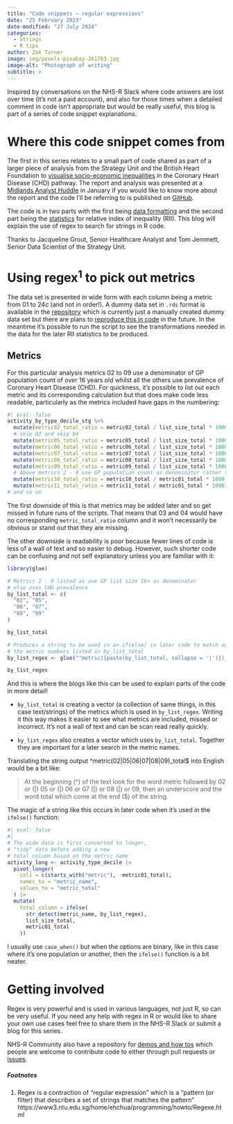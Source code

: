```yaml
---
title: "Code snippets – regular expressions"
date: "25 February 2023"
date-modified: "27 July 2024"
categories:
  - Strings
  - R tips
author: Zoë Turner
image: img/pexels-pixabay-261763.jpg
image-alt: "Photograph of writing"
subtitle: >
---
```


Inspired by conversations on the NHS-R Slack where code answers are lost over time (it's not a paid account), and also for those times when a detailed comment in code isn't appropriate but would be really useful, this blog is part of a series of code snippet explanations.

# **Where this code snippet comes from**

The first in this series relates to a small part of code shared as part of a larger piece of analysis from the Strategy Unit and the British Heart Foundation to [visualise socio-economic inequalities](https://www.strategyunitwm.nhs.uk/publications/socio-economic-inequalities-coronary-heart-disease) in the Coronary Heart Disease (CHD) pathway. The report and analysis was presented at a [Midlands Analyst Huddle](https://www.youtube.com/watch?v=kB-FVmpY08A) in January if you would like to know more about the report and the code I'll be referring to is published on [GitHub](https://github.com/The-Strategy-Unit/visualising-inequalities).

The code is in two parts with the first being [data formatting](https://github.com/The-Strategy-Unit/visualising-inequalities/blob/2d51ddb2a17bef2177e46c82f6e00c0d66d68020/rii_calculations.R#L1) and the second part being the [statistics](https://github.com/The-Strategy-Unit/visualising-inequalities/blob/2d51ddb2a17bef2177e46c82f6e00c0d66d68020/rii_calculations.R#L93) for relative index of inequality (RII). This blog will explain the use of regex to search for strings in R code.

Thanks to Jacqueline Grout, Senior Healthcare Analyst and Tom Jemmett, Senior Data Scientist of the Strategy Unit.

# **Using regex^1^ to pick out metrics**

The data set is presented in wide form with each column being a metric from 01 to 24c (and not in order!). A dummy data set in `.rds` format is available in the [repository](https://github.com/The-Strategy-Unit/visualising-inequalities/blob/main/data/activity_by_type_decile_stg1_testdata.rds) which is currently just a manually created dummy data set but there are plans to [reproduce this in code](https://github.com/The-Strategy-Unit/visualising-inequalities/issues/1) in the future. In the meantime it's possible to run the script to see the transformations needed in the data for the later RII statistics to be produced.

## **Metrics**

For this particular analysis metrics 02 to 09 use a denominator of GP population count of over 16 years old whilst all the others use prevalence of Coronary Heart Disease (CHD). For quickness, it's possible to list out each metric and its corresponding calculation but that does make code less readable, particularly as the metrics included have gaps in the numbering:

```r
#| eval: false
activity_by_type_decile_stg %>%
  mutate(metric02_total_ratio = metric02_total / list_size_total * 1000) %>%
  # skip 03 and skip 04
  mutate(metric05_total_ratio = metric05_total / list_size_total * 1000) %>%
  mutate(metric06_total_ratio = metric06_total / list_size_total * 1000) %>%
  mutate(metric07_total_ratio = metric07_total / list_size_total * 1000) %>%
  mutate(metric08_total_ratio = metric08_total / list_size_total * 1000) %>%
  mutate(metric09_total_ratio = metric09_total / list_size_total * 1000) %>%
  # Above metrics 2 - 9 use GP population count as denominator rather than CHD prevalence
  mutate(metric10_total_ratio = metric10_total / metric01_total * 1000) %>%
  mutate(metric11_total_ratio = metric11_total / metric01_total * 1000)
# and so on
```

The first downside of this is that metrics may be added later and so get missed in future runs of the scripts. That means that 03 and 04 would have no corresponding `metric_total_ratio` column and it won't necessarily be obvious or stand out that they are missing.

The other downside is readability is poor because fewer lines of code is less of a wall of text and so easier to debug. However, such shorter code can be confusing and not self explanatory unless you are familiar with it:

```r
library(glue)

# Metrics 2 - 9 listed as use GP list size 16+ as denominator
# else uses CHD prevalence
by_list_total <- c(
  "02", "05",
  "06", "07",
  "08", "09"
)

by_list_total

# Produces a string to be used in an if(else) in later code to match against
# the metric numbers listed in by_list_total
by_list_regex <- glue("^metric({paste(by_list_total, collapse = '|')})_total$")

by_list_regex

```

And this is where the blogs like this can be used to explain parts of the code in more detail!

-   `by_list_total` is creating a vector (a collection of same things, in this case text/strings) of the metrics which is used in `by_list_regex`. Writing it this way makes it easier to see what metrics are included, missed or incorrect. It's not a wall of text and can be scan read really quickly.

-   `by_list_regex` also creates a vector which uses `by_list_total`. Together they are important for a later search in the metric names.

Translating the string output \^metric(02\|05\|06\|07\|08\|09)\_total\$ into English would be a bit like:

> At the beginning (\^) of the text look for the word metric followed by 02 or (\|) 05 or (\|) 06 or 07 (\|) or 08 (\|) or 09, then an underscore and the word total which come at the end (\$) of the string.

The magic of a string like this occurs in later code when it's used in the `ifelse()` function:

```r
#| eval: false
#| 
# The wide data is first converted to longer, 
# "tidy" data before adding a new 
# total_column based on the metric name
activity_long <- activity_type_decile |>
  pivot_longer(
    cols = c(starts_with("metric"), -metric01_total),
    names_to = "metric_name",
    values_to = "metric_total"
  ) |>
  mutate(
    total_column = ifelse(
      str_detect(metric_name, by_list_regex),
      list_size_total,
      metric01_total
    ))
```

I usually use `case_when()` but when the options are binary, like in this case where it's one population or another, then the `ifelse()` function is a bit neater.

# **Getting involved**

Regex is very powerful and is used in various languages, not just R, so can be very useful. If you need any help with regex in R or would like to share your own use cases feel free to share them in the NHS-R Slack or submit a blog for this series.

NHS-R Community also have a repository for [demos and how tos](https://github.com/nhs-r-community/demos-and-how-tos) which people are welcome to contribute code to either through pull requests or [issues](https://github.com/nhs-r-community/demos-and-how-tos/issues).

##### **Footnotes**

1.  Regex is a contraction of “regular expression” which is a “pattern (or filter) that describes a set of strings that matches the pattern” https://www3.ntu.edu.sg/home/ehchua/programming/howto/Regexe.html
